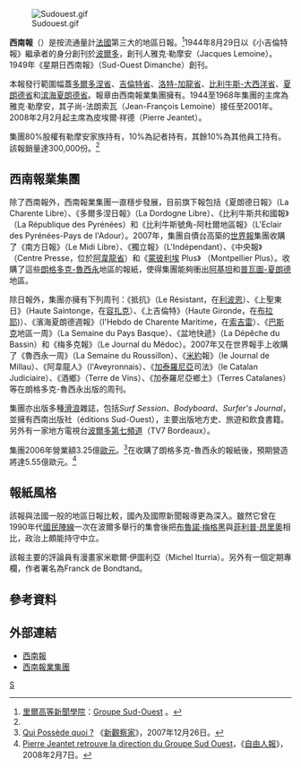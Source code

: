 [[File:Sudouest.gif|right]]

'''西南報'''（{{lang-fr|Sud-Ouest}}）是按流通量計[[法國|法國]]第三大的地區日報。<ref name=esj>[[里爾高等新聞學院|里爾高等新聞學院]]：[http://www.esj-lille.fr/spip.php?article194 Groupe Sud-Ouest] {{Wayback|url=http://www.esj-lille.fr/spip.php?article194 |date=20080422081845 }} 。</ref>1944年8月29日以《小吉倫特報》繼承者的身分創刊於[[波爾多|波爾多]]，創刊人雅克·勒摩安（Jacques Lemoine）。1949年《星期日西南報》（Sud-Ouest Dimanche）創刊。

本報發行範圍幅蓋[[多爾多涅省|多爾多涅省]]、[[吉倫特省|吉倫特省]]、[[洛特-加龍省|洛特-加龍省]]、[[比利牛斯-大西洋省|比利牛斯-大西洋省]]、[[夏朗德省|夏朗德省]]和[[滨海夏朗德省|滨海夏朗德省]]。報章由西南報業集團擁有。1944至1968年集團的主席為雅克·勒摩安，其子尚-法朗索瓦（Jean-François Lemoine）接任至2001年。2008年2月2月起主席為皮埃爾·祥德（Pierre Jeantet）。

集團80%股權有勒摩安家族持有，10%為記者持有，其餘10%為其他員工持有。該報銷量達300,000份。<ref name=esj></ref>

== 西南報業集團 ==
除了西南報外，西南報業集團一直穩步發展，目前旗下報包括《夏朗德日報》（La Charente Libre）、《多爾多涅日報》（La Dordogne Libre）、《比利牛斯共和國報》（La République des Pyrénées）和《比利牛斯號角-阿杜爾地區報》（L'Eclair des Pyrénées-Pays de l'Adour）。2007年，集團自債台高築的[[世界報_(法國)|世界報]]集團收購了《南方日報》（Le Midi Libre）、《獨立報》（L'Indépendant）、《中央報》（Centre Presse，位於[[阿韋龍省|阿韋龍省]]）和《[[蒙彼利埃|蒙彼利埃]] Plus》 （Montpellier Plus）。收購了這些[[朗格多克-魯西永|朗格多克-魯西永]]地區的報紙，使得集團能夠衝出[[阿基坦|阿基坦]]和[[普瓦圖-夏朗德|普瓦圖-夏朗德]]地區。 

除日報外，集團亦擁有下列周刊：《抵抗》（Le Résistant，在[[利波恩|利波恩]]）、《上聖東日》（Haute Saintonge，在[[容扎克|容扎克]]）、《上吉倫特》（Haute Gironde，在[[布拉耶|布拉耶]])）、《濱海夏朗德週報》（l'Hebdo de Charente Maritime，在[[索吉雷|索吉雷]]）、《[[巴斯克地區|巴斯克]]地區一周》（La Semaine du Pays Basque）、《盆地快遞》（La Dépêche du Bassin）和《梅多克報》（Le Journal du Médoc）。2007年又在世界報手上收購了《魯西永一周》（La Semaine du Roussillon）、《[[米約|米約]]報》（le Journal de Millau）、《阿韋龍人》（l'Aveyronnais）、《[[加泰羅尼亞|加泰羅尼亞]]司法》（le Catalan Judiciaire）、《酒鄉》（Terre de Vins）、《加泰羅尼亞鄉土》（Terres Catalanes）等在朗格多克-魯西永出版的周刊。

集團亦出版多種[[滑浪|滑浪]]雜誌，包括''Surf Session''、''Bodyboard''、''Surfer's Journal''，並擁有西南出版社（éditions Sud-Ouest），主要出版地方史、旅遊和飲食書籍。另外有一家地方電視台[[波爾多第七頻道|波爾多第七頻道]]（TV7 Bordeaux）。 

集團2006年營業額3.25億[[歐元|歐元]]。<ref name=nobs>[http://tempsreel.nouvelobs.com/speciales/medias__pouvoirs/20070124.OBS8585/qui_possede_quoi_.html Qui Possède quoi ?] {{Wayback|url=http://tempsreel.nouvelobs.com/speciales/medias__pouvoirs/20070124.OBS8585/qui_possede_quoi_.html |date=20081011180820 }}《[[新觀察家|新觀察家]]》，2007年12月26日。</ref>在收購了朗格多克-魯西永的報紙後，預期營造將達5.55億歐元。<ref name=libe>[http://www.liberation.fr/actualite/instantanes/hommedujour/308685.FR.php Pierre Jeantet retrouve la direction du Groupe Sud Ouest]，《[[自由人報_(法國)|自由人報]]》，2008年2月7日。</ref>

== 報紙風格 ==
該報與法國一般的地區日報比較，國內及國際新聞報導更為深入。雖然它曾在1990年代[[國民陣線_(法國)|國民陣線]]一次在波爾多舉行的集會後把[[布魯諾·梅格黑|布魯諾·梅格黑]]與[[菲利普·昂里奧|菲利普·昂里奧]]相比，政治上頗能持守中立。

該報主要的評論員有漫畫家米歇爾·伊圖利亞（Michel Iturria）。另外有一個定期專欄，作者署名為Franck de Bondtand。

== 參考資料 ==
<references/>

== 外部連結 ==
* [http://www.sudouest.com 西南報] {{Wayback|url=http://www.sudouest.com/ |date=20100323215130 }}
* [http://www.groupesudouest.com/ 西南報業集團] {{Wayback|url=http://www.groupesudouest.com/ |date=20210422072319 }}

{{Newspapers in France|state=collapsed}}

[[Category:法國報紙|S]]